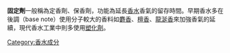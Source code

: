 {{unreferenced|time=2011-06-07T11:43:54+00:00}}
'''固定劑'''一般稱為定香劑、保香劑，功能為延長[[香水|香水]]香氣的留存時間。早期香水多在後調（base note）使用分子較大的香料如[[麝香|麝香]]、[[檀香|檀香]]、[[龍涎香|龍涎香]]來加強香氣的延續，現代香水工業中則多使用[[塑化劑|塑化劑]]。

{{Chem-stub}}

[[Category:香水成分|Category:香水成分]]